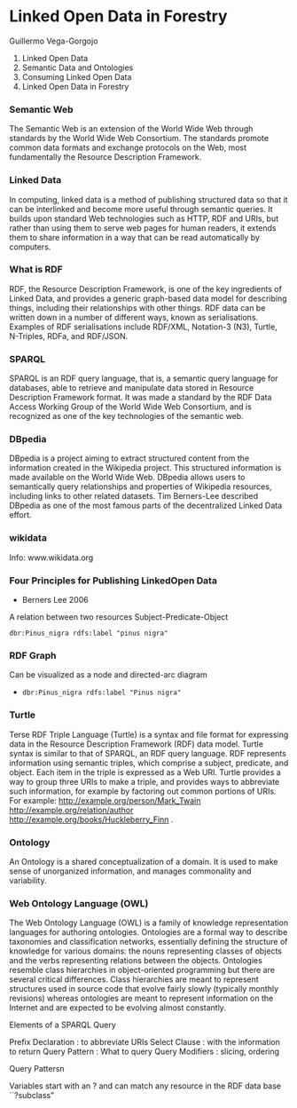 Linked Open Data in Forestry
==============================

Guillermo Vega-Gorgojo


1. Linked Open Data
2. Semantic Data and Ontologies
3. Consuming Linked Open Data
4. Linked Open Data in Forestry

### Semantic Web
The Semantic Web is an extension of the World Wide Web through standards by the World Wide Web Consortium. The standards promote common data formats and exchange protocols on the Web, most fundamentally the Resource Description Framework. 

### Linked Data
In computing, linked data is a method of publishing structured data so that it can be interlinked and become more useful through semantic queries. It builds upon standard Web technologies such as HTTP, RDF and URIs, but rather than using them to serve web pages for human readers, it extends them to share information in a way that can be read automatically by computers. 


### What is RDF
RDF, the Resource Description Framework, is one of the key ingredients of Linked Data, and provides a generic 
graph-based data model for describing things, including their relationships with other things. RDF data can be written 
down in a number of different ways, known as serialisations. Examples of RDF serialisations include RDF/XML, Notation-3 
(N3), Turtle, N-Triples, RDFa, and RDF/JSON.

### SPARQL
SPARQL is an RDF query language, that is, a semantic query language for databases, able to retrieve and manipulate data stored in Resource Description Framework format. It was made a standard by the RDF Data Access Working Group of the World Wide Web Consortium, and is recognized as one of the key technologies of the semantic web.

### DBpedia
DBpedia is a project aiming to extract structured content from the information created in the Wikipedia project. This structured information is made available on the World Wide Web. DBpedia allows users to semantically query relationships and properties of Wikipedia resources, including links to other related datasets. Tim Berners-Lee described DBpedia as one of the most famous parts of the decentralized Linked Data effort.

### wikidata
Info: www.wikidata.org


### Four Principles for Publishing LinkedOpen Data
* Berners Lee 2006


A relation between two resources
Subject-Predicate-Object

``dbr:Pinus_nigra rdfs:label "pinus nigra"``


###  RDF Graph

Can be visualized as a node and directed-arc diagram

* ``dbr:Pinus_nigra rdfs:label "Pinus nigra"``


### Turtle

Terse RDF Triple Language (Turtle) is a syntax and file format for expressing data in the Resource Description Framework (RDF) data model. Turtle syntax is similar to that of SPARQL, an RDF query language. 
RDF represents information using semantic triples, which comprise a subject, predicate, and object. Each item in the triple is expressed as a Web URI. Turtle provides a way to group three URIs to make a triple, and provides ways to abbreviate such information, for example by factoring out common portions of URIs. For example: 
 <http://example.org/person/Mark_Twain>
    <http://example.org/relation/author>
    <http://example.org/books/Huckleberry_Finn> .

### Ontology
An Ontology is a shared conceptualization of a domain.
It is used to make sense of unorganized information, and manages commonality and variability.

### Web Ontology Language (OWL)
The Web Ontology Language (OWL) is a family of knowledge representation languages for authoring ontologies. Ontologies are a formal way to describe taxonomies and classification networks, essentially defining the structure of knowledge for various domains: the nouns representing classes of objects and the verbs representing relations between the objects. Ontologies resemble class hierarchies in object-oriented programming but there are several critical differences. Class hierarchies are meant to represent structures used in source code that evolve fairly slowly (typically monthly revisions) whereas ontologies are meant to represent information on the Internet and are expected to be evolving almost constantly. 


Elements of a SPARQL Query

Prefix Declaration : to abbreviate URIs
Select Clause : with the information to return
Query Pattern : What to query
Query Modifiers : slicing, ordering

Query Pattersn

Variables start with an ? and can match any resource in the RDF data base ``?subclass"
